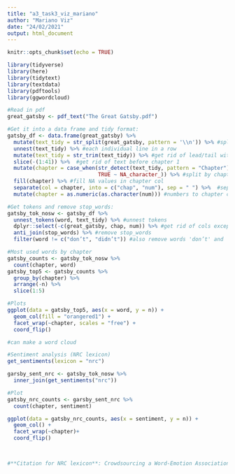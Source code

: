 ```yaml
---
title: "a3_task3_viz_mariano"
author: "Mariano Viz"
date: "24/02/2021"
output: html_document
---
```


```r
knitr::opts_chunk$set(echo = TRUE)

library(tidyverse)
library(here)
library(tidytext)
library(textdata)
library(pdftools)
library(ggwordcloud)

```



```r
#Read in pdf
great_gatsby <- pdf_text("The Great Gatsby.pdf")

#Get it into a data frame and tidy format:
gatsby_df <- data.frame(great_gatsby) %>% 
  mutate(text_tidy = str_split(great_gatsby, pattern = '\\n')) %>% #split by line
  unnest(text_tidy) %>% #each individual line in a row
  mutate(text_tidy = str_trim(text_tidy)) %>% #get rid of lead/tail withespace
  slice(-(1:41)) %>%  #get rid of text before chapter 1
  mutate(chapter = case_when(str_detect(text_tidy, pattern = "Chapter") ~ text_tidy,
                             TRUE ~ NA_character_)) %>% #split by chapter (grouping variable) 
  fill(chapter) %>% #fill NA values in chapter col 
  separate(col = chapter, into = c("chap", "num"), sep = " ") %>%  #separate chapter number
  mutate(chapter = as.numeric(as.character(num))) #numbers to chapter col in class numeric

#Get tokens and remove stop_words:
gatsby_tok_nosw <- gatsby_df %>% 
  unnest_tokens(word, text_tidy) %>% #unnest tokens
  dplyr::select(-c(great_gatsby, chap, num)) %>% #get rid of cols except for 'chapter' and 'word'
  anti_join(stop_words) %>% #remove stop_words
  filter(word != c("don’t", "didn’t")) #also remove words 'don’t' and 'didn’t' (were not recognized because in stop_word they appear with ' instead of ’ -e.g.: don't != don’t)

```



```r
#Most used words by chapter
gatsby_counts <- gatsby_tok_nosw %>% 
  count(chapter, word)
gatsby_top5 <- gatsby_counts %>% 
  group_by(chapter) %>% 
  arrange(-n) %>% 
  slice(1:5)

#Plots
ggplot(data = gatsby_top5, aes(x = word, y = n)) +
  geom_col(fill = "orangered1") +
  facet_wrap(~chapter, scales = "free") +
  coord_flip()

#can make a word cloud 

```




```r
#Sentiment analysis (NRC lexicon)
get_sentiments(lexicon = "nrc")

garsby_sent_nrc <- gatsby_tok_nosw %>% 
  inner_join(get_sentiments("nrc"))

#Plot
gatsby_nrc_counts <- garsby_sent_nrc %>% 
  count(chapter, sentiment)

ggplot(data = gatsby_nrc_counts, aes(x = sentiment, y = n)) +
  geom_col() +
  facet_wrap(~chapter)+
  coord_flip()
  


#**Citation for NRC lexicon**: Crowdsourcing a Word-Emotion Association Lexicon, Saif Mohammad and Peter Turney, Computational Intelligence, 29 (3), 436-465, 2013.

```










